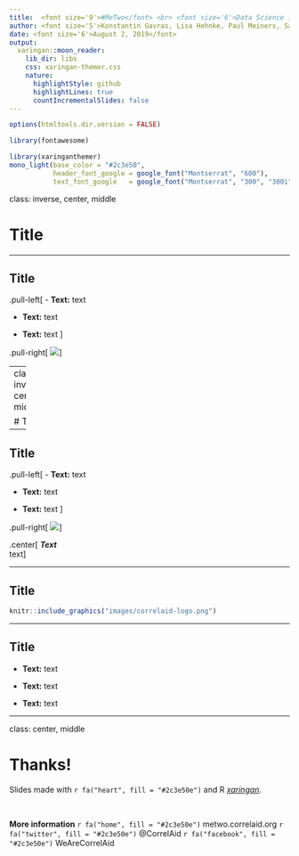 ```yaml
---
title:  <font size='9'>#MeTwo</font> <br> <font size='6'>Data Science in Digital Environments</font>
author: <font size='5'>Konstantin Gavras, Lisa Hehnke, Paul Meiners, Sandra Meneses, Juan Orduz</font>
date: <font size='6'>August 2, 2019</font>
output:
  xaringan::moon_reader:
    lib_dir: libs
    css: xaringan-themer.css
    nature:
      highlightStyle: github
      highlightLines: true
      countIncrementalSlides: false
---
```


```r
options(htmltools.dir.version = FALSE)
```

```r
library(fontawesome)
```

```r
library(xaringanthemer)
mono_light(base_color = "#2c3e50", 
           header_font_google = google_font("Montserrat", "600"), 
           text_font_google   = google_font("Montserrat", "300", "300i"))
```

class: inverse, center, middle

# Title

---

## Title

.pull-left[
- **Text:** text

- **Text:** text

- **Text:** text
]

.pull-right[
![](images/correlaid-logo.png)
]

---
class: inverse, center, middle

# Title

---

## Title

.pull-left[
- **Text:** text

- **Text:** text

- **Text:** text
]

.pull-right[
![](images/correlaid-logo.png)
]

.center[
***Text*** <br> text
]

---

## Title

```r
knitr::include_graphics("images/correlaid-logo.png")
```

---

## Title

- **Text:** text

- **Text:** text

- **Text:** text

---
class: center, middle

# Thanks!

Slides made with `r fa("heart", fill = "#2c3e50e")` and R [*xaringan*](https://github.com/yihui/xaringan).

<br>

**More information** </b>
`r fa("home", fill = "#2c3e50e")` metwo.correlaid.org `r fa("twitter", fill = "#2c3e50e")` @CorrelAid `r fa("facebook", fill = "#2c3e50e")` WeAreCorrelAid